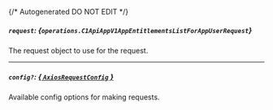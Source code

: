 {/* Autogenerated DO NOT EDIT  */}

##### `request`: *{`operations.C1ApiAppV1AppEntitlementsListForAppUserRequest`}*
The request object to use for the request.
<Collapsible openLabel={Labels.showProperties} closeLabel={Labels.hideProperties}>
    <C1ApiAppV1AppEntitlementsListForAppUserRequest/>
</Collapsible>

---
##### `config?`: [*{ `AxiosRequestConfig` }*](https://axios-http.com/docs/req_config)
Available config options for making requests.


